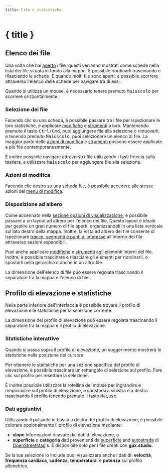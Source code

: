 ```yaml
---
title: File e statistiche
---
```


<script lang="ts">

    let gpxStatistics = writable(exampleGPXFile.getStatistics());
    let slicedGPXStatistics = writable(undefined);
    let additionalDatasets = writable(['speed', 'atemp']);
    let elevationFill = writable<'slope' | 'surface' | undefined>(undefined);
</script>

# { title }

## Elenco dei file

Una volta che hai [aperto](./menu/file) i file, questi verranno mostrati come schede nella lista dei file situata in fondo alla mappa.
È possibile riordinarli trascinando e rilasciando le schede.
E quando molti file sono aperti, è possibile scorrere attraverso l'elenco delle schede per navigare tra di essi.

<DocsNote>

Quando si utilizza un mouse, è necessario tenere premuto <kbd>Maiuscolo</kbd> per scorrere orizzontalmente.

</DocsNote>

### Selezione del file

Facendo clic su una scheda, è possibile passare tra i file per ispezionare le loro statistiche, e applicare [modifiche](./menu/edit) e [strumenti](./toolbar) a loro.
Mantenendo premuto il tasto <kbd>Ctrl/Cmd</kbd>, puoi aggiungere file alla selezione o rimuoverli, e tenendo premuto <kbd>Maiuscolo</kbd>, puoi selezionare un  elenco di file.
La maggior parte delle [azioni di modifica](./menu/edit) e [strumenti](./toolbar) possono essere applicate a più file contemporaneamente.

<DocsNote>

È inoltre possibile navigare attraverso i file utilizzando i tasti freccia sulla tastiera, e utilizzare <kbd>Maiuscolo</kbd> per aggiungere file alla selezione.

</DocsNote>

### Azioni di modifica

Facendo clic destro su una scheda file, è possibile accedere alle stesse azioni del [menu di modifica](./menu/edit).

### Disposizione ad albero

Come accennato nella [sezione opzioni di visualizzazione](./menu/view), è possibile passare a un layout ad albero per l'elenco dei file.
Questo layout è ideale per gestire un gran numero di file aperti, organizzandoli in una lista verticale sul lato destro della mappa.
Inoltre, la vista ad albero dei file consente di ispezionare [tracce, segmenti e punti di interesse](./gpx) all'interno dei file attraverso sezioni espandibili.

Puoi anche applicare [modifiche](./menu/edit) e [strumenti](./toolbar) agli elementi interni del file.
Inoltre, è possibile trascinare e rilasciare gli elementi per riordinarli, o spostarli nella gerarchia o anche in un altro file.

<DocsNote>

La dimensione dell'elenco di file può essere regolata trascinando il separatore tra la mappa e l'elenco di file.

</DocsNote>

## Profilo di elevazione e statistiche

Nella parte inferiore dell'interfaccia è possibile trovare il profilo di elevazione e le statistiche per la selezione corrente.

<DocsNote>

La dimensione del profilo di elevazione può essere regolata trascinando il separatore tra la mappa e il profilo di elevazione.

</DocsNote>

### Statistiche interattive

Quando si passa sopra il profilo di elevazione, un suggerimento mostrerà le statistiche nella posizione del cursore.

Per ottenere le statistiche per una sezione specifica del profilo di elevazione, è possibile trascinare un rettangolo di selezione sul profilo.
Fare clic sul profilo per resettare la selezione.

È inoltre possibile utilizzare la rotellina del mouse per ingrandire e rimpicciolire sul profilo di elevazione, e spostarsi a sinistra e a destra trascinando il profilo tenendo premuto il tasto <kbd>Maiusc</kbd>.

<div class="h-48 w-full">
    <ElevationProfile
        {gpxStatistics}
        {slicedGPXStatistics}
        additionalDatasets={$additionalDatasets}
        elevationFill={$elevationFill}
    />
</div>
<div class="flex flex-col items-center -mt-6">
    <div class="h-10 w-fit">
        <GPXStatistics
            {gpxStatistics}
            {slicedGPXStatistics}
            panelSize={120}
            orientation={'horizontal'}
        />
    </div>
</div>

### Dati aggiuntivi

Utilizzando il pulsante <kbd><ChartNoAxesColumn size="16" class="inline-block" style="margin-bottom: 2px"/></kbd> in basso a destra del profilo di elevazione, è possibile colorare opzionalmente il profilo di elevazione mediante:

- **slope** informazioni ricavate dai dati di elevazione, o
- **superficie** o **categoria** dati provenienti da <a href="https://wiki.openstreetmap.org/wiki/Key:surface" target="_blank">superficie</a> and <a href="https://wiki.openstreetmap.org/wiki/Key:highway" target="_blank">autostrada</a> di <a href="https://www.openstreetmap.org/" target="_blank">OpenStreetMap</a>'s.
  È disponibile solo per i file creati con **gpx.studio**.

Se la tua selezione lo include puoi visualizzare anche i dati di: **velocità**, **frequenza cardiaca**, **cadenza**, **temperatura**, e **potenza** sul profilo altimetrico.

